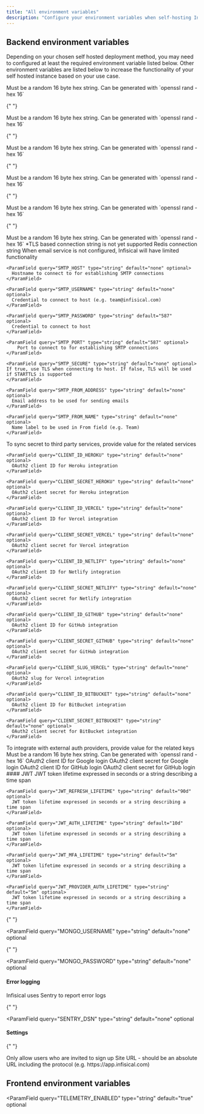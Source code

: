 ```yaml
---
title: "All environment variables"
description: "Configure your environment variables when self-hosting Infisical."
---
```


## Backend environment variables

Depending on your chosen self hosted deployment method, you may need to configured at least the required environment variable listed below.
Other environment variables are listed below to increase the functionality of your self hosted instance based on your use case.

<Tabs>
  <Tab title="Required">
    <ParamField query="ENCRYPTION_KEY" type="string" default="none" required>
    Must be a random 16 byte hex string. Can be generated with `openssl rand -hex 16`
  </ParamField>

{" "}

<ParamField query="JWT_SIGNUP_SECRET" type="string" default="none" required>
  Must be a random 16 byte hex string. Can be generated with `openssl rand -hex
  16`
</ParamField>

{" "}

<ParamField query="JWT_REFRESH_SECRET" type="string" default="none" required>
  Must be a random 16 byte hex string. Can be generated with `openssl rand -hex
  16`
</ParamField>

{" "}

<ParamField query="JWT_AUTH_SECRET" type="string" default="none" required>
  Must be a random 16 byte hex string. Can be generated with `openssl rand -hex
  16`
</ParamField>

{" "}

<ParamField query="JWT_MFA_SECRET" type="string" default="none" required>
  Must be a random 16 byte hex string. Can be generated with `openssl rand -hex
  16`
</ParamField>

{" "}

<ParamField query="JWT_SERVICE_SECRET" type="string" default="none" required>
  Must be a random 16 byte hex string. Can be generated with `openssl rand -hex
  16`
</ParamField>

<ParamField query="MONGO_URL" type="string" default="none" required>
  *TLS based connection string is not yet supported
</ParamField>

<ParamField query="REDIS_URL" type="string" default="none" required>
  Redis connection string
</ParamField>

</Tab>
  <Tab title="Email service">
    <Info>When email service is not configured, Infisical will have limited functionality</Info>

    <ParamField query="SMTP_HOST" type="string" default="none" optional>
      Hostname to connect to for establishing SMTP connections
    </ParamField>

    <ParamField query="SMTP_USERNAME" type="string" default="none" optional>
      Credential to connect to host (e.g. team@infisical.com)
    </ParamField>

    <ParamField query="SMTP_PASSWORD" type="string" default="587" optional>
      Credential to connect to host
    </ParamField>

    <ParamField query="SMTP_PORT" type="string" default="587" optional>
        Port to connect to for establishing SMTP connections
    </ParamField>

    <ParamField query="SMTP_SECURE" type="string" default="none" optional>
    If true, use TLS when connecting to host. If false, TLS will be used if STARTTLS is supported
    </ParamField>

    <ParamField query="SMTP_FROM_ADDRESS" type="string" default="none" optional>
      Email address to be used for sending emails
    </ParamField>

    <ParamField query="SMTP_FROM_NAME" type="string" default="none" optional>
      Name label to be used in From field (e.g. Team)
    </ParamField>

  </Tab>
  <Tab title="Secret Integrations">
    To sync secret to third party services, provide value for the related services

    <ParamField query="CLIENT_ID_HEROKU" type="string" default="none" optional>
      OAuth2 client ID for Heroku integration
    </ParamField>

    <ParamField query="CLIENT_SECRET_HEROKU" type="string" default="none" optional>
      OAuth2 client secret for Heroku integration
    </ParamField>

    <ParamField query="CLIENT_ID_VERCEL" type="string" default="none" optional>
      OAuth2 client ID for Vercel integration
    </ParamField>

    <ParamField query="CLIENT_SECRET_VERCEL" type="string" default="none" optional>
      OAuth2 client secret for Vercel integration
    </ParamField>

    <ParamField query="CLIENT_ID_NETLIFY" type="string" default="none" optional>
      OAuth2 client ID for Netlify integration
    </ParamField>

    <ParamField query="CLIENT_SECRET_NETLIFY" type="string" default="none" optional>
      OAuth2 client secret for Netlify integration
    </ParamField>

    <ParamField query="CLIENT_ID_GITHUB" type="string" default="none" optional>
      OAuth2 client ID for GitHub integration
    </ParamField>

    <ParamField query="CLIENT_SECRET_GITHUB" type="string" default="none" optional>
      OAuth2 client secret for GitHub integration
    </ParamField>

    <ParamField query="CLIENT_SLUG_VERCEL" type="string" default="none" optional>
      OAuth2 slug for Vercel integration
    </ParamField>

    <ParamField query="CLIENT_ID_BITBUCKET" type="string" default="none" optional>
      OAuth2 client ID for BitBucket integration
    </ParamField>

    <ParamField query="CLIENT_SECRET_BITBUCKET" type="string" default="none" optional>
      OAuth2 client secret for BitBucket integration
    </ParamField>

  </Tab>
  <Tab title="Auth Integrations">
    To integrate with external auth providers, provide value for the related keys
    <ParamField query="JWT_PROVIDER_AUTH_SECRET" type="string" required>
      Must be a random 16 byte hex string. Can be generated with `openssl rand -hex 16`
    </ParamField>
    <ParamField query="CLIENT_ID_GOOGLE_LOGIN" type="string" default="none" optional>
      OAuth2 client ID for Google login
    </ParamField>
    <ParamField query="CLIENT_SECRET_GOOGLE_LOGIN" type="string" default="none" optional>
      OAuth2 client secret for Google login
    </ParamField>
    <ParamField query="CLIENT_ID_GITHUB_LOGIN" type="string" default="none" optional>
      OAuth2 client ID for GitHub login
    </ParamField>
    <ParamField query="CLIENT_SECRET_GITHUB_LOGIN" type="string" default="none" optional>
      OAuth2 client secret for GitHub login
    </ParamField>
  </Tab>
  <Tab title="Others">
    #### JWT
    <ParamField query="JWT_SIGNUP_LIFETIME" type="string" default="15m" optional>
      JWT token lifetime expressed in seconds or a string describing a time span
    </ParamField>

    <ParamField query="JWT_REFRESH_LIFETIME" type="string" default="90d" optional>
      JWT token lifetime expressed in seconds or a string describing a time span
    </ParamField>

    <ParamField query="JWT_AUTH_LIFETIME" type="string" default="10d" optional>
      JWT token lifetime expressed in seconds or a string describing a time span
    </ParamField>

    <ParamField query="JWT_MFA_LIFETIME" type="string" default="5m" optional>
      JWT token lifetime expressed in seconds or a string describing a time span
    </ParamField>

    <ParamField query="JWT_PROVIDER_AUTH_LIFETIME" type="string" default="5m" optional>
      JWT token lifetime expressed in seconds or a string describing a time span
    </ParamField>

{" "}

<ParamField
  query="MONGO_USERNAME"
  type="string"
  default="none"
  optional
></ParamField>

{" "}

<ParamField
  query="MONGO_PASSWORD"
  type="string"
  default="none"
  optional
></ParamField>

#### Error logging

Infisical uses Sentry to report error logs

{" "}

<ParamField
  query="SENTRY_DSN"
  type="string"
  default="none"
  optional
></ParamField>

#### Settings

{" "}

<ParamField query="INVITE_ONLY_SIGNUP" type="string" default="false" optional>
  Only allow users who are invited to sign up
</ParamField>

  <ParamField query="SITE_URL" type="string" default="none" optional>
    Site URL - should be an absolute URL including the protocol (e.g. https://app.infisical.com)
  </ParamField>
  <ParamField query="TELEMETRY_ENABLED" type="string" default="true" optional></ParamField>
  </Tab>
</Tabs>

## Frontend environment variables

<ParamField
  query="TELEMETRY_ENABLED"
  type="string"
  default="true"
  optional
></ParamField>
